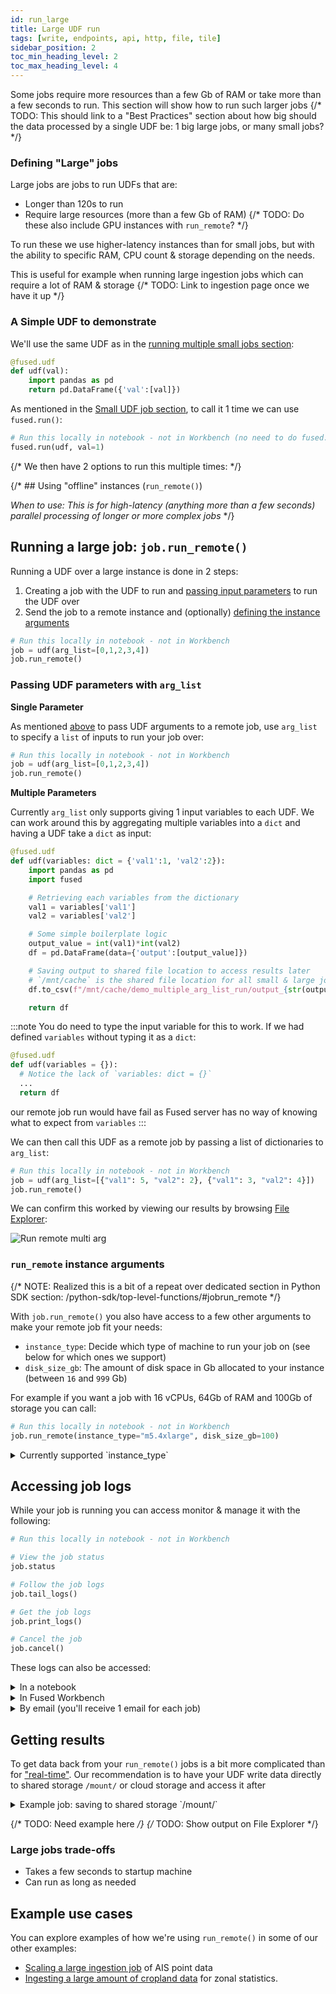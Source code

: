 ```yaml
---
id: run_large
title: Large UDF run
tags: [write, endpoints, api, http, file, tile]
sidebar_position: 2
toc_min_heading_level: 2
toc_max_heading_level: 4
---
```


Some jobs require more resources than a few Gb of RAM or take more than a few seconds to run. This section will show how to run such larger jobs
{/* TODO: This should link to a "Best Practices" section about how big should the data processed by a single UDF be: 1 big large jobs, or many small jobs? */}

### Defining "Large" jobs

Large jobs are jobs to run UDFs that are:
- Longer than 120s to run
- Require large resources (more than a few Gb of RAM)
{/* TODO: Do these also include GPU instances with `run_remote`? */}

To run these we use higher-latency instances than for small jobs, but with the ability to specific RAM, CPU count & storage depending on the needs.

This is useful for example when running large ingestion jobs which can require a lot of RAM & storage
{/* TODO: Link to ingestion page once we have it up */}

### A Simple UDF to demonstrate

We'll use the same UDF as in the [running multiple small jobs section](/core-concepts/run-udfs/run-small-udfs/#running-jobs-in-parallel-fusedsubmit):

```python showLineNumbers
@fused.udf
def udf(val):
    import pandas as pd
    return pd.DataFrame({'val':[val]})
```

As mentioned in the [Small UDF job section](/core-concepts/run-udfs/run-small-udfs/#fusedrun), to call it 1 time we can use `fused.run()`:

```python showLineNumbers
# Run this locally in notebook - not in Workbench (no need to do fused.run() in Workbench)
fused.run(udf, val=1)
```

{/* We then have 2 options to run this multiple times: */}


{/* ## Using "offline" instances (`run_remote()`)

_When to use: This is for high-latency (anything more than a few seconds) parallel processing of longer or more complex jobs_ */}


## Running a large job: `job.run_remote()`

Running a UDF over a large instance is done in 2 steps:
1. Creating a job with the UDF to run and [passing input parameters](/core-concepts/run-udfs/run_large/#passing-udf-parameters-with-arg_list) to run the UDF over
2. Send the job to a remote instance and (optionally) [defining the instance arguments](/core-concepts/run-udfs/run_large/#run_remote-instance-arguments)

```python showLineNumbers
# Run this locally in notebook - not in Workbench
job = udf(arg_list=[0,1,2,3,4])
job.run_remote()
```

### Passing UDF parameters with `arg_list`

**Single Parameter**

As mentioned [above](/core-concepts/run-udfs/run_large/#running-a-large-job-jobrun_remote) to pass UDF arguments to a remote job, use `arg_list` to specify a `list` of inputs to run your job over:

```python showLineNumbers
# Run this locally in notebook - not in Workbench
job = udf(arg_list=[0,1,2,3,4])
job.run_remote()
```

**Multiple Parameters**

Currently `arg_list` only supports giving 1 input variables to each UDF. We can work around this by aggregating multiple variables into a `dict` and having a UDF take a `dict` as input:

```python showLineNumbers
@fused.udf
def udf(variables: dict = {'val1':1, 'val2':2}):
    import pandas as pd
    import fused

    # Retrieving each variables from the dictionary
    val1 = variables['val1']
    val2 = variables['val2']

    # Some simple boilerplate logic
    output_value = int(val1)*int(val2)
    df = pd.DataFrame(data={'output':[output_value]})

    # Saving output to shared file location to access results later
    # `/mnt/cache` is the shared file location for all small & large jobs
    df.to_csv(f"/mnt/cache/demo_multiple_arg_list_run/output_{str(output_value)}.csv")

    return df
```

:::note
  You do need to type the input variable for this to work. If we had defined `variables` without typing it as a `dict`:
  ```python showLineNumbers
  @fused.udf
  def udf(variables = {}):
    # Notice the lack of `variables: dict = {}`
    ...
    return df
  ```
  our remote job run would have fail as Fused server has no way of knowing what to expect from `variables`
:::

We can then call this UDF as a remote job by passing a list of dictionaries to `arg_list`:
```python showLineNumbers
# Run this locally in notebook - not in Workbench
job = udf(arg_list=[{"val1": 5, "val2": 2}, {"val1": 3, "val2": 4}])
job.run_remote()
```

We can confirm this worked by viewing our results by browsing [File Explorer](/workbench/file-explorer/):

![Run remote multi arg](efs_results_run_remote_multiple_args.png)

### `run_remote` instance arguments

{/* NOTE: Realized this is a bit of a repeat over dedicated section in Python SDK section: /python-sdk/top-level-functions/#jobrun_remote */}

With `job.run_remote()` you also have access to a few other arguments to make your remote job fit your needs:

- `instance_type`: Decide which type of machine to run your job on (see below for which ones we support)
- `disk_size_gb`: The amount of disk space in Gb allocated to your instance (between `16` and `999` Gb)

For example if you want a job with 16 vCPUs, 64Gb of RAM and 100Gb of storage you can call:
```python showLineNumbers
# Run this locally in notebook - not in Workbench
job.run_remote(instance_type="m5.4xlarge", disk_size_gb=100)
```

<details>
  <summary>Currently supported `instance_type`</summary>

  Fused `run_remote()` `instance_type` are based around [AWS General Purpose instance types](https://aws.amazon.com/ec2/instance-types/). We do support the following:

  ```python showLineNumbers
  supported_instance_types = [
    "m5.large",
    "m5.xlarge",
    "m5.2xlarge",
    "m5.4xlarge",
    "m5.8xlarge",
    "m5.12xlarge",
    "m5.16xlarge",
    "r5.large",
    "r5.xlarge",
    "r5.2xlarge",
    "r5.4xlarge",
    "r5.8xlarge",
    "r5.12xlarge",
    "r5.16xlarge",
  ]
  ```

</details>

## Accessing job logs

While your job is running you can access monitor & manage it with the following:

```python showLineNumbers
# Run this locally in notebook - not in Workbench

# View the job status
job.status

# Follow the job logs
job.tail_logs()

# Get the job logs
job.print_logs()

# Cancel the job
job.cancel()
```

These logs can also be accessed:


<details>
  <summary>In a notebook</summary>

    Running `job.run_remote()` in a notebook gives you a clickable link:

    ![run remote notebook](run_remote_output.png)

</details>

<details>
  <summary>In Fused Workbench</summary>

    Under the "Jobs" tab, on the bottom left of Workbench:

    <ReactPlayer className="video__player" playing={false} muted={true} controls height="100%" url="https://fused-magic.s3.us-west-2.amazonaws.com/workbench-walkthrough-videos/docs_rewrite/run-remote-job-logs_edit2.mp4" width="100%" />

</details>

<details>
  <summary>By email (you'll receive 1 email for each job)</summary>

    Each job leads to an email summary with logs upon completion:

    ![run remote email](run-remote-email.png)

</details>


## Getting results

To get data back from your `run_remote()` jobs is a bit more complicated than for ["real-time"](/core-concepts/run-udfs/run-small-udfs/#real-time-logs). Our recommendation is to have your UDF write data directly to shared storage `/mount/` or cloud storage and access it after

<details>
  <summary>Example job: saving to shared storage `/mount/`</summary>

    A common use case for offline jobs is as a "pre-ingestion" process. You can find a real-life example of this in our [dark vessel detection example](/tutorials/Geospatial%20with%20Fused/use-cases/dark-vessel-detection/#32---writing-a-udf-to-open-each-ais-dataset)

    Here all we're returning is a status information in a pandas dataframe, but the our data in unzipped, read and saved to S3:

    ```python showLineNumbers
    import fused

    @fused.udf()
    def read_ais_from_noaa_udf(datestr='2023_03_29'):
        import os
        import requests
        import io
        import zipfile
        import pandas as pd

        url=f'https://coast.noaa.gov/htdata/CMSP/AISDataHandler/{datestr[:4]}/AIS_{datestr}.zip'
        # This is our local mount file path,
        path=f'/mount/AIS_demo/{datestr[:7]}/'
        daily_ais_parquet = f'{path}/{datestr[-2:]}.parquet'

        # Download ZIP file to mounted disk
        r=requests.get(url)
        if r.status_code == 200:
            with zipfile.ZipFile(io.BytesIO(r.content), 'r') as z:
                with z.open(f'AIS_{datestr}.csv') as f:
                    df = pd.read_csv(f)

                    # highlight-next-line
                    df.to_parquet(daily_ais_parquet)
            return pd.DataFrame({'status':['Done']})
        else:
            return pd.DataFrame({'status':[f'read_error_{r.status_code}']})
    ```

    Data written to `/mount/` can be accessed by any other instance used by anyone on your team so it can be used by any other UDF you run after.

    :::tip
      You can use [File Explorer](/workbench/file-explorer/) to easily see your outputs! In this case of the above example typing `efs://AIS_{datestr}.csv` (and replacing `datestr` with your date) will show the results directly in File Explorer!
    :::

</details>

{/* TODO: Need example here */}
{/* TODO: Show output on File Explorer */}


### Large jobs trade-offs

- Takes a few seconds to startup machine
- Can run as long as needed

## Example use cases

You can explore examples of how we're using `run_remote()` in some of our other examples:
- [Scaling a large ingestion job](/tutorials/Geospatial%20with%20Fused/use-cases/dark-vessel-detection/#34---ingest-1-month-of-ais-data-into-a-geo-partitioned-format) of AIS point data
- [Ingesting a large amount of cropland data](/tutorials/Geospatial%20with%20Fused/use-cases/zonal-stats/#2-bring-in-your-data) for zonal statistics.